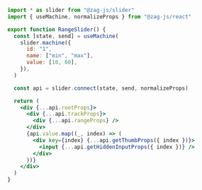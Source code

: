 ```jsx
import * as slider from "@zag-js/slider"
import { useMachine, normalizeProps } from "@zag-js/react"

export function RangeSlider() {
  const [state, send] = useMachine(
    slider.machine({
      id: "1",
      name: ["min", "max"],
      value: [10, 60],
    }),
  )

  const api = slider.connect(state, send, normalizeProps)

  return (
    <div {...api.rootProps}>
      <div {...api.trackProps}>
        <div {...api.rangeProps} />
      </div>
      {api.value.map((_, index) => (
        <div key={index} {...api.getThumbProps({ index })}>
          <input {...api.getHiddenInputProps({ index })} />
        </div>
      ))}
    </div>
  )
}
```
